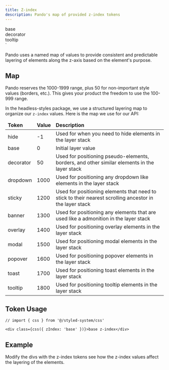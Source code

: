 ```yaml
---
title: Z-index
description: Pando's map of provided z-index tokens
---
```




<div class={css({ position: 'relative', height: '200px' })}>
  <div className={css({ zIndex: 'base', border: '10px solid', borderColor: 'chartreuse', width: 'fit-content', borderRadius: 'md', padding: '3', position: 'absolute' })}>base</div>
  <div className={css({ zIndex: 'decorator', border: '10px solid', borderColor: 'darkgoldenrod', width: 'fit-content', borderRadius: 'md', padding: '3', top: '50px', left: '50px', position: 'absolute' })}>decorator</div>
  <div className={css({ zIndex: 'tooltip', border: '10px solid', borderColor: 'firebrick', width: 'fit-content', borderRadius: 'md', padding: '3', top: '100px', left: '100px', position: 'absolute' })}>tooltip</div>
</div>
`

Pando uses a named map of values to provide consistent and predictable layering of elements along the z-axis based on the element's purpose.

## Map

Pando reserves the 1000-1999 range, plus 50 for non-important style values (borders, etc.). This gives your product the freedom to use the 100-999 range.

In the headless-styles package, we use a structured layering map to organize our `z-index` values. Here is the map we use for our API:

<table>
  <thead>
    <tr class={css({ textAlign: 'center' })}>
      <td>
        <strong>Token</strong>
      </td>
      <td>
        <strong>Value</strong>
      </td>
      <td>
        <strong>Description</strong>
      </td>
    </tr>
  </thead>
  <tbody>
    <tr>
      <td>hide</td>
      <td>-1</td>
      <td>Used for when you need to hide elements in the layer stack</td>
    </tr>
    <tr>
      <td>base</td>
      <td>0</td>
      <td>Initial layer value</td>
    </tr>
    <tr>
      <td>decorator</td>
      <td>50</td>
      <td>Used for positioning pseudo-elements, borders, and other similar elements in the layer stack</td>
    </tr>
    <tr>
      <td>dropdown</td>
      <td>1000</td>
      <td>Used for positioning any dropdown like elements in the layer stack</td>
    </tr>
    <tr>
      <td>sticky</td>
      <td>1200</td>
      <td>Used for positioning elements that need to stick to their nearest scrolling ancestor in the layer stack</td>
    </tr>
    <tr>
      <td>banner</td>
      <td>1300</td>
      <td>Used for positioning any elements that are used like a admonition in the layer stack</td>
    </tr>
    <tr>
      <td>overlay</td>
      <td>1400</td>
      <td>Used for positioning overlay elements in the layer stack</td>
    </tr>
    <tr>
      <td>modal</td>
      <td>1500</td>
      <td>Used for positioning modal elements in the layer stack</td>
    </tr>
    <tr>
      <td>popover</td>
      <td>1600</td>
      <td>Used for positioning popover elements in the layer stack</td>
    </tr>
    <tr>
      <td>toast</td>
      <td>1700</td>
      <td>Used for positioning toast elements in the layer stack</td>
    </tr>
    <tr>
      <td>tooltip</td>
      <td>1800</td>
      <td>Used for positioning tooltip elements in the layer stack</td>
    </tr>
  </tbody>
</table>

## Token Usage

```tsx
// import { css } from '@/styled-system/css'

<div class={css({ zIndex: 'base' })}>base z-index</div>
```

## Example

Modify the divs with the z-index tokens see how the z-index values affect the layering of the elements.

<ZIndexEditor componentString={zIndexExample} />
